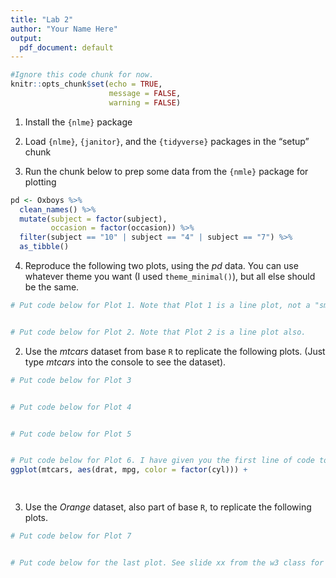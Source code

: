 ```yaml
---
title: "Lab 2"
author: "Your Name Here"
output:
  pdf_document: default
---
```


```r
#Ignore this code chunk for now. 
knitr::opts_chunk$set(echo = TRUE,
                      message = FALSE,
                      warning = FALSE)
```

1. Install the `{nlme}` package

2. Load `{nlme}`, `{janitor}`, and the `{tidyverse}` packages in the "setup" chunk

3. Run the chunk below to prep some data from the `{nmle}` package for plotting

```r
pd <- Oxboys %>% 
  clean_names() %>% 
  mutate(subject = factor(subject),
         occasion = factor(occasion)) %>% 
  filter(subject == "10" | subject == "4" | subject == "7") %>% 
  as_tibble()
```

4. Reproduce the following two plots, using the *pd* data. You can use whatever theme you want (I used `theme_minimal()`), but all else should be the same. 

```r

# Put code below for Plot 1. Note that Plot 1 is a line plot, not a "smooth."


# Put code below for Plot 2. Note that Plot 2 is a line plot also.


```

\newpage

2. Use the *mtcars* dataset from base `R` to replicate the following plots. (Just type *mtcars* into the console to see the dataset).

```r

# Put code below for Plot 3


# Put code below for Plot 4


# Put code below for Plot 5


# Put code below for Plot 6. I have given you the first line of code to start.
ggplot(mtcars, aes(drat, mpg, color = factor(cyl))) +

  
```

\newpage

3. Use the *Orange* dataset, also part of base `R`, to replicate the following plots.
   
```r

# Put code below for Plot 7


# Put code below for the last plot. See slide xx from the w3 class for labels.


```
